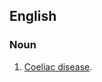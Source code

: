 ==English==

===Noun===
{{en-noun|-|head=[[non-tropical]] [[sprue]]}}

# {{lb|en|medicine}} [[coeliac disease|Coeliac disease]].